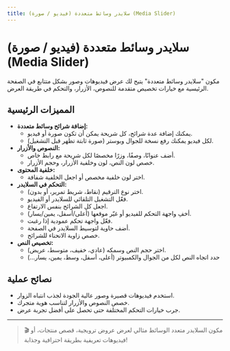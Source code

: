```yaml
---
title: سلايدر وسائط متعددة (فيديو / صورة) (Media Slider)
---
```


# سلايدر وسائط متعددة (فيديو / صورة) (Media Slider)

مكون "سلايدر وسائط متعددة" يتيح لك عرض فيديوهات وصور بشكل متتابع في الصفحة الرئيسية مع خيارات تخصيص متقدمة للنصوص، الأزرار، والتحكم في طريقة العرض.

## المميزات الرئيسية

- **إضافة شرائح وسائط متعددة:**
  - يمكنك إضافة عدة شرائح، كل شريحة يمكن أن تكون صورة أو فيديو.
  - لكل فيديو يمكنك رفع نسخة للجوال وبوستر (صورة ثابتة تظهر قبل التشغيل).
- **النصوص والأزرار:**
  - أضف عنوانًا، وصفًا، وزرًا مخصصًا لكل شريحة مع رابط خاص.
  - خصص لون النص، لون وخلفية الأزرار، وحجم الأزرار.
- **خلفية المحتوى:**
  - اختر لون خلفية مخصص أو اجعل الخلفية شفافة.
- **التحكم في السلايدر:**
  - اختر نوع الترقيم (نقاط، شريط تمرير، أو بدون).
  - فعّل التشغيل التلقائي للسلايدر أو الفيديو.
  - اجعل كل الشرائح بنفس الارتفاع.
  - أخفِ واجهة التحكم للفيديو أو غيّر موقعها (أعلى/أسفل، يمين/يسار).
  - فعّل واجهة تحكم عمودية إذا رغبت.
  - أضف حاوية لتوسيط السلايدر في الصفحة.
  - خصص زاوية الانحناء للشرائح.
- **تخصيص النص:**
  - اختر حجم النص وسمكه (عادي، خفيف، متوسط، عريض).
  - حدد اتجاه النص لكل من الجوال والكمبيوتر (أعلى، أسفل، وسط، يمين، يسار...)

## نصائح عملية
- استخدم فيديوهات قصيرة وصور عالية الجودة لجذب انتباه الزوار.
- خصص النصوص والأزرار لتناسب هوية متجرك.
- جرب خيارات التحكم المختلفة حتى تحصل على أفضل تجربة عرض.

---

> 🎬 مكون السلايدر متعدد الوسائط مثالي لعرض عروض ترويجية، قصص منتجات، أو فيديوهات تعريفية بطريقة احترافية وجذابة!
